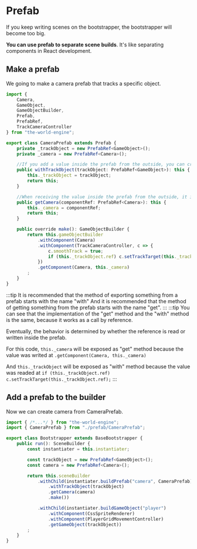 
# Prefab

If you keep writing scenes on the bootstrapper, the bootstrapper will become too big.

**You can use prefab to separate scene builds**. It's like separating components in React development.

## Make a prefab

We going to make a camera prefab that tracks a specific object.

```typescript title="./src/asset/prefab/CameraPrefab.ts"
import { 
    Camera,
    GameObject,
    GameObjectBuilder,
    Prefab,
    PrefabRef,
    TrackCameraController
} from "the-world-engine";

export class CameraPrefab extends Prefab {
    private _trackObject = new PrefabRef<GameObject>();
    private _camera = new PrefabRef<Camera>();

    //If you add a value inside the prefab from the outside, you can create the with method
    public withTrackObject(trackObject: PrefabRef<GameObject>): this {
        this._trackObject = trackObject;
        return this;
    }

    //When receiving the value inside the prefab from the outside, it is possible by creating the get method
    public getCamera(componentRef: PrefabRef<Camera>): this {
        this._camera = componentRef;
        return this;
    }

    public override make(): GameObjectBuilder {
        return this.gameObjectBuilder
            .withComponent(Camera)
            .withComponent(TrackCameraController, c => {
                c.smoothTrack = true;
                if (this._trackObject.ref) c.setTrackTarget(this._trackObject.ref);
            })
            .getComponent(Camera, this._camera)
        ;
    }
}
```
:::tip
It is recommended that the method of exporting something from a prefab starts with the name "with"
And it is recommended that the method of getting something from the prefab starts with the name "get".
:::
:::tip
You can see that the implementation of the "get" method and the "with" method is the same, because it works as a call by reference.

Eventually, the behavior is determined by whether the reference is read or written inside the prefab.

For this code, `this._camera` will be exposed as "get" method because the value was writed at `.getComponent(Camera, this._camera)`

And `this._trackObject` will be exposed as "with" method because the value was readed at `if (this._trackObject.ref) c.setTrackTarget(this._trackObject.ref);`
:::

## Add a prefab to the builder

Now we can create camera from CameraPrefab.

```typescript title="./src/asset/Bootstrapper.ts"
import { /*...*/ } from "the-world-engine";
import { CameraPrefab } from "./prefab/CameraPrefab";

export class Bootstrapper extends BaseBootstrapper {
    public run(): SceneBuilder {
        const instantiater = this.instantiater;

        const trackObject = new PrefabRef<GameObject>();
        const camera = new PrefabRef<Camera>();

        return this.sceneBuilder
            .withChild(instantiater.buildPrefab("camera", CameraPrefab) // build prefab!
                .withTrackObject(trackObject)
                .getCamera(camera)
                .make())

            .withChild(instantiater.buildGameObject("player")
                .withComponent(CssSpriteRenderer)
                .withComponent(PlayerGridMovementController)
                .getGameObject(trackObject))
        ;
    }
}
```

<DocumentGame bootstrapper={Bootstrapper} allowScroll />
